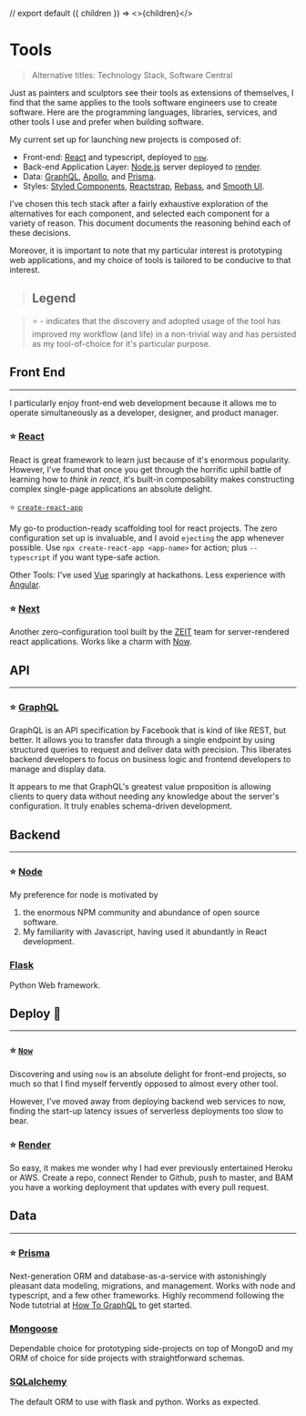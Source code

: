 // export default ({ children }) => <>{children}</>

# Tools

> Alternative titles: Technology Stack, Software Central

Just as painters and sculptors see their tools as extensions of
themselves, I find that the same applies to the tools software engineers
use to create software. Here are the programming languages, libraries,
services, and other tools I use and prefer when building software.

My current set up for launching new projects is composed of:

- Front-end: [React](https://reactjs.org) and typescript, deployed to [`now`](https://zeit.co/now).
- Back-end Application Layer: [Node.js](https://nodejs.org) server deployed to [render](https://render.com).
- Data: [GraphQL](https://graphql.org), [Apollo](https://www.apollographql.com), and [Prisma](https://prisma.io).
- Styles: [Styled Components](https://www.styled-components.com/), [Reactstrap](https://reactstrap.github.io/), [Rebass](https://rebassjs.org/), and [Smooth UI](https://smooth-ui.smooth-code.com/).

I've chosen this tech stack after a fairly exhaustive exploration of the alternatives for each component,
and selected each component for a variety of reason. This document documents the reasoning behind each of
these decisions.

Moreover, it is important to note that my particular interest is
prototyping web applications, and my choice of tools is tailored to be
conducive to that interest.

> ## Legend

> ⭐️ - indicates that the discovery and adopted usage of the tool has improved my workflow (and life) in a non-trivial way and has persisted as my tool-of-choice for it's particular purpose.

## Front End

---

I particularly enjoy front-end web development because it allows me to
operate simultaneously as a developer, designer, and product manager.

### ⭐️ [React](https://reactjs.org)

React is great framework to learn just because of it's enormous
popularity. However, I've found that once you get through the horrific
uphil battle of learning how to <i>think in react</i>, it's built-in
composability makes constructing complex single-page applications an
absolute delight.

⭐️ [<code>create-react-app</code>](https://github.com/facebook/create-react-app)

My go-to production-ready scaffolding tool for react projects. The zero configuration set up is invaluable, and I avoid `ejecting` the app whenever possible.
Use `npx create-react-app <app-name>` for action; plus `--typescript` if you want type-safe action.

Other Tools: I've used [Vue](https://vuejs.org/) sparingly at hackathons.
Less experience with [Angular](https://angular.io/).

### ⭐️ [Next](https://nextjs.org)

Another zero-configuration tool built by the [ZEIT](https://zeit.co) team for server-rendered react applications. Works like a charm with [Now](https://zeit.co/now).

## API

---

### ⭐️ [GraphQL](https://graphql.org)

GraphQL is an API specification by Facebook that is kind of like REST, but better. It allows you to transfer data through a single endpoint by using structured queries to request and deliver data with precision. This liberates backend developers to focus on business logic and frontend developers to manage and display data.

It appears to me that GraphQL's greatest value proposition is allowing clients to query data without needing any knowledge about the server's configuration. It truly enables schema-driven development.

## Backend

---

### ⭐️ [Node](https://nodejs.org)

My preference for node is motivated by

1.  the enormous NPM community and abundance of open source software.
2.  My familiarity with Javascript, having used it abundantly in React development.

### [Flask](http://flask.pocoo.org/)

Python Web framework.

## Deploy 🚀

---

### ⭐️ [`Now`](https://zeit.co/now)

Discovering and using `now` is an absolute delight for front-end projects, so much so that I find myself fervently opposed to almost every other tool.

However, I've moved away from deploying backend web services to now, finding the start-up latency issues of serverless deployments too slow to bear.

### ⭐️ [Render](https://render.com)

So easy, it makes me wonder why I had ever previously entertained Heroku or AWS. Create a repo, connect Render to Github, push to master, and BAM you have a working deployment that updates with every pull request.

## Data

---

### ⭐️ [Prisma](https://prisma.io)

Next-generation ORM and database-as-a-service with astonishingly pleasant data modeling, migrations, and management. Works with node and typescript, and a few other frameworks. Highly recommend following the Node tutotrial at [How To GraphQL](https://howtographql.com) to get started.

### [Mongoose](https://mongoosejs.org)

Dependable choice for prototyping side-projects on top of MongoD and my ORM of choice for side projects with straightforward schemas.

### [SQLalchemy](https://www.sqlalchemy.org/)

The default ORM to use with flask and python. Works as expected.
